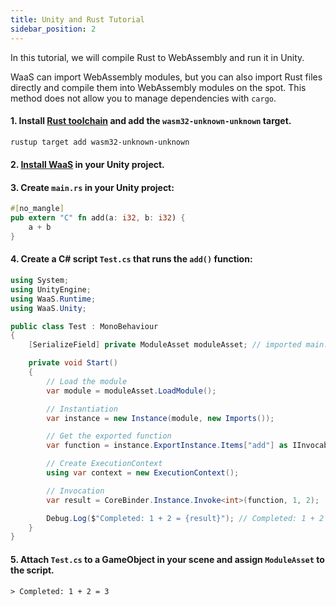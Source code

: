 ```yaml
---
title: Unity and Rust Tutorial
sidebar_position: 2
---
```


In this tutorial, we will compile Rust to WebAssembly and run it in Unity.

WaaS can import WebAssembly modules, but you can also import Rust files directly and compile them into WebAssembly modules on the spot. This method does not allow you to manage dependencies with `cargo`.

#### 1. Install [Rust toolchain](https://www.rust-lang.org/learn/get-started) and add the `wasm32-unknown-unknown` target.

```sh
rustup target add wasm32-unknown-unknown
```

#### 2. [Install WaaS](./installation.mdx) in your Unity project.

#### 3. Create `main.rs` in your Unity project:

```rust
#[no_mangle]
pub extern "C" fn add(a: i32, b: i32) {
    a + b
}
```

#### 4. Create a C# script `Test.cs` that runs the `add()` function:

```csharp
using System;
using UnityEngine;
using WaaS.Runtime;
using WaaS.Unity;

public class Test : MonoBehaviour
{
    [SerializeField] private ModuleAsset moduleAsset; // imported main.rs

    private void Start()
    {
        // Load the module
        var module = moduleAsset.LoadModule();

        // Instantiation
        var instance = new Instance(module, new Imports());

        // Get the exported function
        var function = instance.ExportInstance.Items["add"] as IInvocableFunction;

        // Create ExecutionContext
        using var context = new ExecutionContext();

        // Invocation
        var result = CoreBinder.Instance.Invoke<int>(function, 1, 2);

        Debug.Log($"Completed: 1 + 2 = {result}"); // Completed: 1 + 2 = 3
    }
}
```

#### 5. Attach `Test.cs` to a GameObject in your scene and assign `ModuleAsset` to the script.

```
> Completed: 1 + 2 = 3
```

